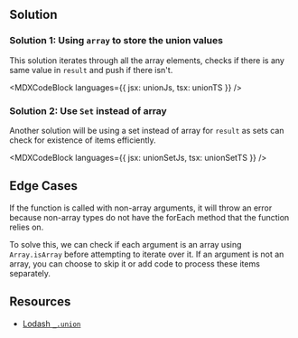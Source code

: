 

## Solution

### Solution 1: Using `array` to store the union values

This solution iterates through all the array elements, checks if there is any same value in `result` and push if there isn't.

<MDXCodeBlock languages={{ jsx: unionJs, tsx: unionTS }} />

### Solution 2: Use `Set` instead of array

Another solution will be using a set instead of array for `result` as sets can check for existence of items efficiently.

<MDXCodeBlock languages={{ jsx: unionSetJs, tsx: unionSetTS }} />

## Edge Cases

If the function is called with non-array arguments, it will throw an error because non-array types do not have the forEach method that the function relies on.

To solve this, we can check if each argument is an array using `Array.isArray` before attempting to iterate over it. If an argument is not an array, you can choose to skip it or add code to process these items separately.

## Resources

- [Lodash `_.union`](https://lodash.com/docs/#union)
